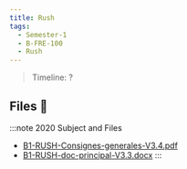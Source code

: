 ```yaml
---
title: Rush
tags:
  - Semester-1
  - B-FRE-100
  - Rush
---
```

> Timeline: ?


## Files 📂

:::note 2020 Subject and Files
- [B1-RUSH-Consignes-generales-V3.4.pdf](https://github.com/Studio-17/Epitech-Subjects/raw/main/Semester-1/B-FRE-100/Rush/B1-RUSH-Consignes-generales-V3.4.pdf)
- [B1-RUSH-doc-principal-V3.3.docx](https://github.com/Studio-17/Epitech-Subjects/raw/main/Semester-1/B-FRE-100/Rush/B1-RUSH-doc-principal-V3.3.docx)
:::

